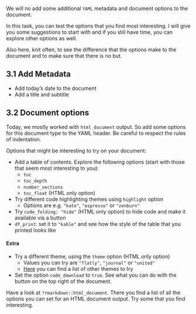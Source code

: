 We will no add some additional `YAML` metadata and document options
to the document.

In this task, you can test the options that you find most interesting. I will give you
some suggestions to start with and if you still have time, you can explore other
options as well.

Also here, knit often, to see the difference that the options make to the document
and to make sure that there is no but.

## 3.1 Add Metadata

- Add today's date to the document
- Add a title and subtitle

## 3.2 Document options

Today, we mostly worked with `html_document` output. So add some options for this
document type to the YAML header. Be careful to respect the rules of indentation.

Options that might be interesting to try on your document:

- Add a table of contents. Explore the following options (start with those that seem most interesting to you):
  - `toc`
  - `toc_depth`
  - `number_sections`
  - `toc_float` (HTML only option)
- Try different code highlighting themes using `highlight` option
  - Options are e.g. `"kate"`, `"espresso"` or  `"zenburn"`
- Try `code_folding: "hide"` (HTML only option) to hide code and make it available via a button
- `df_print`: set it to `"kable"` and see how the style of the table that you printed looks like

#### Extra

- Try a different theme, using the `theme` option (HTML only option)
  - Values you can try are `"flatly"`, `"journal"` or `"united"`
  - [Here](https://www.datadreaming.org/post/r-markdown-theme-gallery/) you can find a list of other themes to try
  
- Set the option `code_download` to `true`. See what you can do with the button on the top
right of the document.


Have a look at `?rmarkdown::html_document`. There you find a list of all the options
you can set for an HTML document output. Try some that you find interesting.